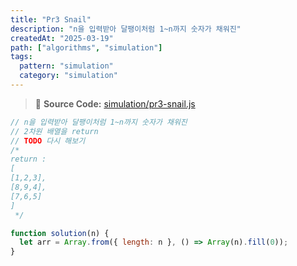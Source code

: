 ```yaml
---
title: "Pr3 Snail"
description: "n을 입력받아 달팽이처럼 1~n까지 숫자가 채워진"
createdAt: "2025-03-19"
path: ["algorithms", "simulation"]
tags:
  pattern: "simulation"
  category: "simulation"
---
```


> 📌 **Source Code:** [simulation/pr3-snail.js](https://github.com/0teklee/pattern-recognition/tree/main/site/content/algorithms/simulation/pr3-snail.js)

```js
// n을 입력받아 달팽이처럼 1~n까지 숫자가 채워진
// 2차원 배열을 return
// TODO 다시 해보기
/*
return :
[
[1,2,3],
[8,9,4],
[7,6,5]
]
 */

function solution(n) {
  let arr = Array.from({ length: n }, () => Array(n).fill(0));
}
```
